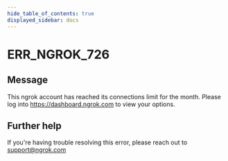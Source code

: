 ```yaml
---
hide_table_of_contents: true
displayed_sidebar: docs
---
```



# ERR_NGROK_726

## Message

This ngrok account has reached its connections limit for the month. Please log into https://dashboard.ngrok.com to view your options.

<ErrorDetails error="err_ngrok_726" />

## Further help

If you're having trouble resolving this error, please reach out to [support@ngrok.com](mailto:support@ngrok.com?subject=Help%20with%20ERR_NGROK_726)
